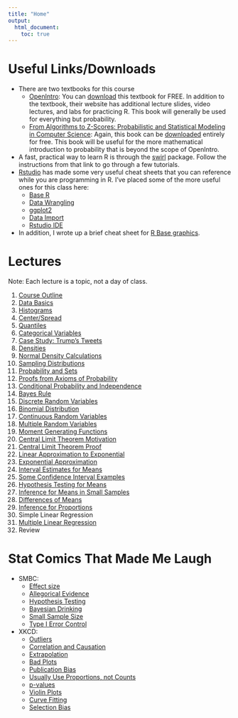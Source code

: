 ```yaml
---
title: "Home"
output:
  html_document:
    toc: true
---
```


# Useful Links/Downloads

- There are two textbooks for this course
    - [OpenIntro](https://www.openintro.org/stat/textbook.php?stat_book=os): You can [download](https://www.openintro.org/download.php?file=os3&referrer=/stat/textbook.php) this textbook for FREE. In addition to the textbook, their website has additional lecture slides, video lectures, and labs for practicing R. This book will generally be used for everything but probability.
    - [From Algorithms to Z-Scores: Probabilistic and Statistical Modeling in Computer Science](http://heather.cs.ucdavis.edu/probstatbook): Again, this book can be [downloaded](http://heather.cs.ucdavis.edu/~matloff/132/PLN/probstatbook/ProbStatBook.pdf) entirely for free. This book will be useful for the more mathematical introduction to probability that is beyond the scope of OpenIntro.
- A fast, practical way to learn R is through the [swirl](http://swirlstats.com/) package. Follow the instructions from that link to go through a few tutorials.
- [Rstudio](https://www.rstudio.com/resources/cheatsheets/) has made some very useful cheat sheets that you can reference while you are programming in R. I've placed some of the more useful ones for this class here:
    - [Base R](./cheat_sheets/base-r.pdf)
    - [Data Wrangling](./cheat_sheets/data-transformation-cheatsheet.pdf)
    - [ggplot2](./cheat_sheets/ggplot2-cheatsheet-2.1.pdf)
    - [Data Import](./cheat_sheets/data-import-cheatsheet.pdf)
    - [Rstudio IDE](./cheat_sheets/rstudio-IDE-cheatsheet.pdf)
- In addition, I wrote up a brief cheat sheet for [R Base graphics](base_r_cheatsheet.html).
    

# Lectures 

Note: Each lecture is a topic, not a day of class.

1. [Course Outline](00_course_outline.pdf)
2. [Data Basics](01_data_basics.pdf)
3. [Histograms](02_histograms.pdf)
4. [Center/Spread](03_center_spread.pdf)
5. [Quantiles](04_quantiles.pdf)
6. [Categorical Variables](05_categorical_variables.pdf)
7. [Case Study: Trump's Tweets](06_trump_case.pdf)
8. [Densities](07_densities.pdf)
9. [Normal Density Calculations](08_normal_calculations.pdf)
10. [Sampling Distributions](09_distribution_sample_mean.pdf)
11. [Probability and Sets](10_probability_and_sets.pdf)
12. [Proofs from Axioms of Probability](11_proofs_from_axioms.pdf)
13. [Conditional Probability and Independence](12_conditional_probability_independence.pdf)
13. [Bayes Rule](12_z1_bayes_theorem.pdf)
14. [Discrete Random Variables](13_discrete_rv.pdf)
15. [Binomial Distribution](14_binomial_distribution.pdf)
16. [Continuous Random Variables](15_continuous_RV.pdf)
17. [Multiple Random Variables](16_multiple_rvs.pdf)
18. [Moment Generating Functions](16_z1_mgfs.pdf)
19. [Central Limit Theorem Motivation](17_central_limit_theorem.pdf)
20. [Central Limit Theorem Proof](17_z1_central_limit_theorem_proof.pdf)
21. [Linear Approximation to Exponential](18_exp_approx.pdf)
22. [Exponential Approximation](19_exp_def_approx.pdf)
23. [Interval Estimates for Means](20_ci_mean.pdf)
24. [Some Confidence Interval Examples](20_z1_ci_examples.pdf)
25. [Hypothesis Testing for Means](21_testing_mean.pdf)
26. [Inference for Means in Small Samples](22_t_dist.pdf)
27. [Differences of Means](24_two_sample.pdf)
28. [Inference for Proportions](25_proportions.pdf)
29. Simple Linear Regression
30. [Multiple Linear Regression](27_multiple_lr.pdf)
31. Review

# Stat Comics That Made Me Laugh
- SMBC:
    - [Effect size](http://www.smbc-comics.com/comic/bacon-is-literally-cancer)
    - [Allegorical Evidence](http://www.smbc-comics.com/comic/accuracy-in-kids39-shows)
    - [Hypothesis Testing](http://www.smbc-comics.com/comic/i-object)
    - [Bayesian Drinking](http://www.smbc-comics.com/comic/2014-05-23)
    - [Small Sample Size](http://www.smbc-comics.com/comic/2014-09-17)
    - [Type I Error Control](http://smbc-comics.com/comic/false-positives)
- XKCD:
    - [Outliers](https://xkcd.com/539/)
    - [Correlation and Causation](https://xkcd.com/552/)
    - [Extrapolation](https://xkcd.com/605/)
    - [Bad Plots](https://xkcd.com/833/)
    - [Publication Bias](https://xkcd.com/882/)
    - [Usually Use Proportions, not Counts](https://www.xkcd.com/1138/)
    - [p-values](https://www.xkcd.com/1478/)
    - [Violin Plots](https://xkcd.com/1967/)
    - [Curve Fitting](https://xkcd.com/2048/)
    - [Selection Bias](https://xkcd.com/2357/)

